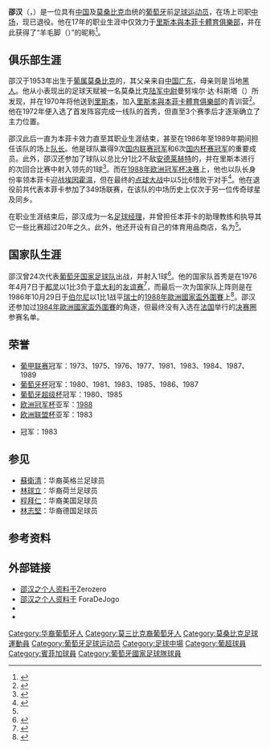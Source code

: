 {{noteTA|G1=football|G2=uefa}}
{{Infobox football biography
| name = 邵汉
| image = [[File:Shéu_Han.jpg|220px]]
| caption = 
| fullname = {{lang|pt|Shéu Han}}
| birth_date = {{birth date and age|1953|8|3|df=yes}}
| birth_place = {{flagicon|POR}} [[葡属莫桑比克|葡属莫桑比克]]{{link-en|伊尼亚索洛|Inhassoro}}
| height= {{height|m=1.78}}
| position = [[中场|中场]]
| currentclub =
| youthyears1 = 1970–1972 | youthclubs1 = [[本菲卡|本菲卡]]
| years1 = 1972–1989 | clubs1 = [[本菲卡|本菲卡]] | caps1 = 349 | goals1 = 33
| nationalyears1 = 1976–1986 | nationalteam1 = [[葡萄牙国家足球队|葡萄牙]] | nationalcaps1 = 24 | nationalgoals1 = 1
| managerclubs1 = | manageryears1 = 
}}

'''邵汉'''（{{lang-pt|'''Shéu Han'''}}，{{bd|1953年|8月3日|catIdx=Shéu, Han}}）是一位具有[[中国|中国]]及[[莫桑比克|莫桑比克]]血统的[[葡萄牙|葡萄牙]]前[[足球|足球]][[运动员|运动员]]，在场上司职[[中场|中场]]，现已退役。他在17年的职业生涯中仅效力于[[里斯本與本菲卡體育俱樂部|里斯本與本菲卡體育俱樂部]]，并在此获得了“羊毛脚（{{lang|pt|Pézinhos de lã}}）”的昵称<ref>{{cite web|url=http://serbenfiquista.com/forum/imortais/sheu-han/|title=Shéu Han|publisher=SerBenfiquista.com|accessdate=2014-09-09|archive-url=https://web.archive.org/web/20140910201651/http://serbenfiquista.com/forum/imortais/sheu-han/|archive-date=2014-09-10|dead-url=yes}}</ref>。

==俱乐部生涯==
邵汉于1953年出生于[[葡属莫桑比克|葡属莫桑比克]]的{{link-en|伊尼亚索洛|Inhassoro}}，其父亲来自[[中国|中国]][[广东|广东]]，母亲则是当地[[黑人|黑人]]。他从小表现出的足球天赋被一名莫桑比克[[陆军|陆军]][[中尉|中尉]]曼努埃尔·达·科斯塔（{{lang|pt|Manuel da Costa}}）所发现，并在1970年将他送到[[里斯本|里斯本]]，加入[[里斯本與本菲卡體育俱樂部|里斯本與本菲卡體育俱樂部]]的青训营<ref name="hupu">{{cite web|url=http://soccer.hupu.com/column/42775.html|title=华裔球员故事：终老本菲卡的名将邵汉|publisher=虎扑足球|date=2012-09-14|accessdate=2014-09-09|archive-date=2014-09-10|archive-url=https://web.archive.org/web/20140910215739/http://soccer.hupu.com/column/42775.html|dead-url=no}}</ref>。他在1972年便入选了首发阵容完成一线队的首秀，但直至3个赛季后才逐渐确立了主力位置。

邵汉此后一直为本菲卡效力直至其职业生涯结束，甚至在1986年至1989年期间担任该队的场上[[队长_(足球)|队长]]。他是球队赢得9次[[葡萄牙足球超级联赛|国内联赛冠军]]和6次[[葡萄牙杯|国内杯赛冠军]]的重要成员。此外，邵汉还参加了球队以总比分1比2不敌[[安德莱赫特足球俱乐部|安德莱赫特]]的{{link-en|1983年欧洲联盟杯决赛|1983 UEFA Cup Final}}，并在里斯本进行的次回合比赛中射入领先的1球<ref>{{cite web|url=http://www.rsssf.com/ec/ec198283.html|title=European Competitions 1982–83|publisher=Rec.Sport.Soccer Statistics Foundation|accessdate=2014-09-09|archive-date=2010-03-13|archive-url=https://web.archive.org/web/20100313155544/http://www.rsssf.com/ec/ec198283.html|dead-url=no}}</ref>。而在[[1988年欧洲冠军杯决赛|1988年欧洲冠军杯决赛]]上，他也以队长身份率领本菲卡迎战[[PSV燕豪芬|埃因霍温]]，但在最终的[[点球大战|点球大战]]中以5比6惜败于对手<ref>{{cite web|url=http://www.rsssf.com/ec/ec198788.html|title=European Competitions 1987-88|publisher=Rec.Sport.Soccer Statistics Foundation|accessdate=2014-09-09|archive-date=2019-06-08|archive-url=https://web.archive.org/web/20190608065333/http://www.rsssf.com/ec/ec198788.html|dead-url=no}}</ref>。他在退役前共代表本菲卡参加了349场联赛，在该队的中场历史上仅次于另一位传奇球星及同乡{{link-en|马里奥·科鲁纳|Mário Coluna}}。

在职业生涯结束后，邵汉成为一名[[足球经理|足球经理]]，并曾担任本菲卡的助理教练和执导其它一些比赛超过20年之久。此外，他还开设有自己的体育用品商店，名为{{lang|pt|Shéu Han – Artigos Desportivos, Lda}}<ref name="hupu"/>。

==国家队生涯==
邵汉曾24次代表[[葡萄牙国家足球队|葡萄牙国家足球队]]出战，并射入1球<ref>{{cite web|url=http://www.rsssf.com/miscellaneous/port-recintlp.html|title=Portugal - Record International Players|publisher=Rec.Sport.Soccer Statistics Foundation|accessdate=2014-09-09|archive-date=2018-10-23|archive-url=https://web.archive.org/web/20181023120654/http://www.rsssf.com/miscellaneous/port-recintlp.html|dead-url=no}}</ref>。他的国家队首秀是在1976年4月7日于[[都灵|都灵]]以1比3负于[[意大利国家足球队|意大利]]的[[友谊赛|友谊赛]]<ref>{{cite web|url=http://www.rsssf.com/tablesi/ital-intres1970.html|title=Italy - International Matches 1970-1979|publisher=Rec.Sport.Soccer Statistics Foundation|accessdate=2014-09-09|archive-date=2015-09-14|archive-url=https://web.archive.org/web/20150914205723/http://www.rsssf.com/tablesi/ital-intres1970.html|dead-url=no}}</ref>，而最后一次为国家队上阵则是在1986年10月29日于[[伯尔尼|伯尔尼]]以1比1战平[[瑞士国家足球队|瑞士]]的[[1988年欧洲足球锦标赛预选赛|1988年歐洲國家盃外圍賽]]上<ref>{{cite web|url=http://www.uefa.com/uefaeuro/season=1988/matches/round=211/match=1277/index.html|title=Switzerland 1–1 Portugal|publisher=UEFA|date=1986-10-29|accessdate=2014-09-09|archive-date=2014-09-21|archive-url=https://web.archive.org/web/20140921194955/http://www.uefa.com/uefaeuro/season=1988/matches/round=211/match=1277/index.html|dead-url=no}}</ref>。邵汉还参加过[[1984年欧洲足球锦标赛预选赛|1984年歐洲國家盃外圍賽]]的角逐，但最终没有入选在[[法国|法国]]举行的[[1984年欧洲足球锦标赛|决赛圈]]参赛名单。

{{Ig header|n=邵汉|ref=}}
{{Ig match
| n=1
| d1=1981年9月23日
| st=阿爾瓦拉德球場| ci=里斯本| co=葡萄牙
| o=Poland
| sc='''2'''–0
| fr=2–0
| comp=[[友谊赛|友谊赛]]}}
{{Ig footer}}

==荣誉==
* [[葡萄牙足球超级联赛|葡甲联赛]]冠军：1973、1975、1976、1977、1981、1983、1984、1987、1989
* [[葡萄牙杯|葡萄牙杯]]冠军：1980、1981、1983、1985、1986、1987
* [[葡萄牙超级杯|葡萄牙超级杯]]冠军：1980、1985
* [[欧洲冠军杯|欧洲冠军杯]]亚军：[[1988年欧洲冠军杯决赛|1988]]
* [[欧洲联盟杯|欧洲联盟杯]]亚军：1983
* {{link-en|伊比利亚杯|Iberian Cup}}冠军：1983

==参见==
*[[弗兰克·苏|蘇衛清]]：华裔英格兰足球员
*[[林球立|林球立]]：华裔荷兰足球员
*[[程拜仁|程拜仁]]：华裔美国足球员
*[[林志堅_(足球員)|林志堅]]：华裔德国足球员

==参考资料==
{{reflist}}

==外部链接==
*[http://www.footballzz.co.uk/jogador.php?id=11693&search=1 邵汉之个人资料于]{{Dead link|date=2018年9月 |bot=InternetArchiveBot |fix-attempted=yes }}Zerozero
*[http://www.foradejogo.net/player.php?player=195308030001&language=2 邵汉之个人资料于] {{Wayback|url=http://www.foradejogo.net/player.php?player=195308030001&language=2 |date=20140910215735 }}ForaDeJogo
*{{NFT player|pid=17547}}
*{{FIFA player|50545}}

{{DEFAULTSORT:Shéu, Han}}
[[Category:华裔葡萄牙人|Category:华裔葡萄牙人]]
[[Category:莫三比克裔葡萄牙人|Category:莫三比克裔葡萄牙人]]
[[Category:莫桑比克足球運動員|Category:莫桑比克足球運動員]]
[[Category:葡萄牙足球运动员|Category:葡萄牙足球运动员]]
[[Category:足球中場|Category:足球中場]]
[[Category:葡超球員|Category:葡超球員]]
[[Category:賓菲加球員|Category:賓菲加球員]]
[[Category:葡萄牙國家足球隊球員|Category:葡萄牙國家足球隊球員]]